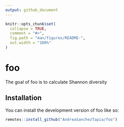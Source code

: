 ```yaml
---
output: github_document
---
```


<!-- README.md is generated from README.Rmd. Please edit that file -->

```r
knitr::opts_chunk$set(
  collapse = TRUE,
  comment = "#>",
  fig.path = "man/figures/README-",
  out.width = "100%"
)
```

# foo

<!-- badges: start -->
<!-- badges: end -->

The goal of foo is to calculate Shannon diversity

## Installation

You can install the development version of foo like so:

``` r
remotes::install_github("AndreaSanchezTapia/foo")
```


